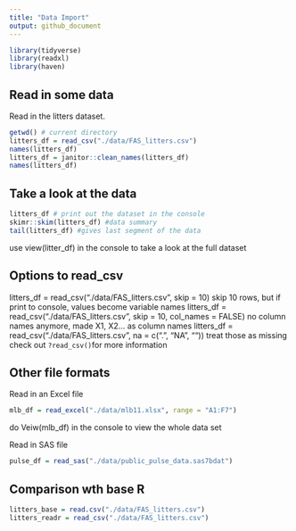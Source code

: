 ```yaml
---
title: "Data Import"
output: github_document
---
```


```r
library(tidyverse)
library(readxl)
library(haven)
```

## Read in some data

Read in the litters dataset.

```r
getwd() # current directory
litters_df = read_csv("./data/FAS_litters.csv")
names(litters_df)
litters_df = janitor::clean_names(litters_df)
names(litters_df)
```

## Take a look at the data
```r
litters_df # print out the dataset in the console
skimr::skim(litters_df) #data summary
tail(litters_df) #gives last segment of the data
```
use view(litter_df) in the console to take a look at the full dataset

## Options to read_csv

litters_df = read_csv("./data/FAS_litters.csv", skip = 10)
    skip 10 rows, but if print to console, values become variable names
litters_df = read_csv("./data/FAS_litters.csv", skip = 10, col_names = FALSE)
    no column names anymore, made X1, X2... as column names
litters_df = read_csv("./data/FAS_litters.csv", na = c(".", "NA", ""))
    treat those as missing
check out `?read_csv()`for more information

## Other file formats

Read in an Excel file

```r
mlb_df = read_excel("./data/mlb11.xlsx", range = "A1:F7")
```
do Veiw(mlb_df) in the console to view the whole data set

Read in SAS file

```r
pulse_df = read_sas("./data/public_pulse_data.sas7bdat")
```

## Comparison wth base R

```r
litters_base = read.csv("./data/FAS_litters.csv")
litters_readr = read_csv("./data/FAS_litters.csv")
```







